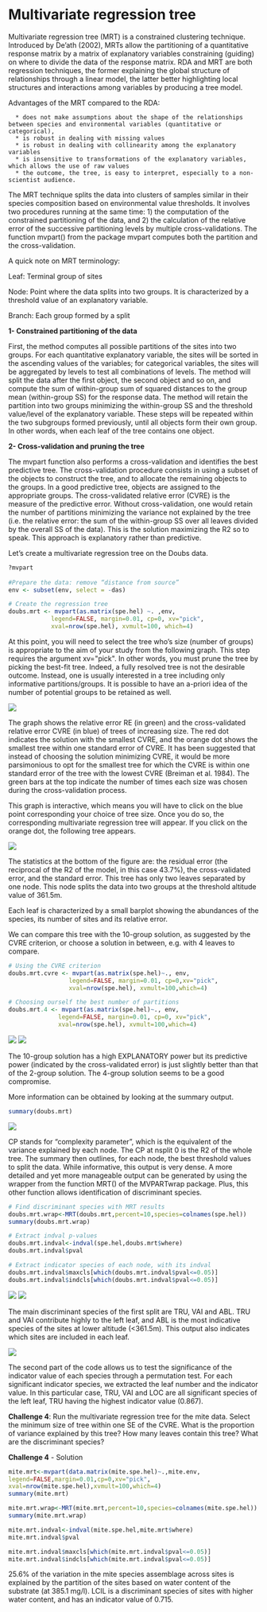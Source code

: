 # Multivariate regression tree

Multivariate regression tree (MRT) is a constrained clustering
technique. Introduced by De'ath (2002), MRTs allow the partitioning of a
quantitative response matrix by a matrix of explanatory variables
constraining (guiding) on where to divide the data of the response
matrix. RDA and MRT are both regression techniques, the former
explaining the global structure of relationships through a linear model,
the latter better highlighting local structures and interactions among
variables by producing a tree model.

Advantages of the MRT compared to the RDA:

      * does not make assumptions about the shape of the relationships between species and environmental variables (quantitative or categorical), 
      * is robust in dealing with missing values 
      * is robust in dealing with collinearity among the explanatory variables
      * is insensitive to transformations of the explanatory variables, which allows the use of raw values 
      * the outcome, the tree, is easy to interpret, especially to a non-scientist audience.

The MRT technique splits the data into clusters of samples similar in
their species composition based on environmental value thresholds. It
involves two procedures running at the same time: 1) the computation of
the constrained partitioning of the data, and 2) the calculation of the
relative error of the successive partitioning levels by multiple
cross-validations. The function mvpart() from the package mvpart
computes both the partition and the cross-validation.

A quick note on MRT terminology:

Leaf: Terminal group of sites

Node: Point where the data splits into two groups. It is characterized
by a threshold value of an explanatory variable.

Branch: Each group formed by a split

**1- Constrained partitioning of the data**

First, the method computes all possible partitions of the sites into two
groups. For each quantitative explanatory variable, the sites will be
sorted in the ascending values of the variables; for categorical
variables, the sites will be aggregated by levels to test all
combinations of levels. The method will split the data after the first
object, the second object and so on, and compute the sum of within-group
sum of squared distances to the group mean (within-group SS) for the
response data. The method will retain the partition into two groups
minimizing the within-group SS and the threshold value/level of the
explanatory variable. These steps will be repeated within the two
subgroups formed previously, until all objects form their own group. In
other words, when each leaf of the tree contains one object.

**2- Cross-validation and pruning the tree**

The mvpart function also performs a cross-validation and identifies the
best predictive tree. The cross-validation procedure consists in using a
subset of the objects to construct the tree, and to allocate the
remaining objects to the groups. In a good predictive tree, objects are
assigned to the appropriate groups. The cross-validated relative error
(CVRE) is the measure of the predictive error. Without cross-validation,
one would retain the number of partitions minimizing the variance not
explained by the tree (i.e. the relative error: the sum of the
within-group SS over all leaves divided by the overall SS of the data).
This is the solution maximizing the R2 so to speak. This approach is
explanatory rather than predictive.

Let's create a multivariate regression tree on the Doubs data.

```r
?mvpart
 
#Prepare the data: remove “distance from source”
env <- subset(env, select = -das)

# Create the regression tree
doubs.mrt <- mvpart(as.matrix(spe.hel) ~. ,env,
            legend=FALSE, margin=0.01, cp=0, xv="pick",
            xval=nrow(spe.hel), xvmult=100, which=4)
```

At this point, you will need to select the tree who's size (number of
groups) is appropriate to the aim of your study from the following
graph. This step requires the argument xv=\"pick\". In other words, you
must prune the tree by picking the best-fit tree. Indeed, a fully
resolved tree is not the desirable outcome. Instead, one is usually
interested in a tree including only informative partitions/groups. It is
possible to have an a-priori idea of the number of potential groups to
be retained as well.

![](images/cross_validation.png){.align-center}

The graph shows the relative error RE (in green) and the cross-validated
relative error CVRE (in blue) of trees of increasing size. The red dot
indicates the solution with the smallest CVRE, and the orange dot shows
the smallest tree within one standard error of CVRE. It has been
suggested that instead of choosing the solution minimizing CVRE, it
would be more parsimonious to opt for the smallest tree for which the
CVRE is within one standard error of the tree with the lowest CVRE
(Breiman et al. 1984). The green bars at the top indicate the number of
times each size was chosen during the cross-validation process.

This graph is interactive, which means you will have to click on the
blue point corresponding your choice of tree size. Once you do so, the
corresponding multivariate regression tree will appear. If you click on
the orange dot, the following tree appears.

![](images/mrt_1se.png){.align-center}

The statistics at the bottom of the figure are: the residual error (the
reciprocal of the R2 of the model, in this case 43.7%), the
cross-validated error, and the standard error. This tree has only two
leaves separated by one node. This node splits the data into two groups
at the threshold altitude value of 361.5m.

Each leaf is characterized by a small barplot showing the abundances of
the species, its number of sites and its relative error.

We can compare this tree with the 10-group solution, as suggested by the
CVRE criterion, or choose a solution in between, e.g. with 4 leaves to
compare.

```r
# Using the CVRE criterion
doubs.mrt.cvre <- mvpart(as.matrix(spe.hel)~., env, 
                 legend=FALSE, margin=0.01, cp=0,xv="pick", 
                 xval=nrow(spe.hel), xvmult=100,which=4)

# Choosing ourself the best number of partitions
doubs.mrt.4 <- mvpart(as.matrix(spe.hel)~., env, 
              legend=FALSE, margin=0.01, cp=0, xv="pick", 
              xval=nrow(spe.hel), xvmult=100,which=4)
```

![](images/mrt_cvre.png){.align-center} ![](images/mrt_4.png){.align-center}

The 10-group solution has a high EXPLANATORY power but its predictive
power (indicated by the cross-validated error) is just slightly better
than that of the 2-group solution. The 4-group solution seems to be a
good compromise.

More information can be obtained by looking at the summary output.

```r
summary(doubs.mrt)
```

![](images/doubs_mrt_summary.png){.align-center}

CP stands for "complexity parameter", which is the equivalent of the
variance explained by each node. The CP at nsplit 0 is the R2 of the
whole tree. The summary then outlines, for each node, the best threshold
values to split the data. While informative, this output is very dense.
A more detailed and yet more manageable output can be generated by using
the wrapper from the function MRT() of the MVPARTwrap package. Plus,
this other function allows identification of discriminant species.

```r
# Find discriminant species with MRT results
doubs.mrt.wrap<-MRT(doubs.mrt,percent=10,species=colnames(spe.hel))
summary(doubs.mrt.wrap)

# Extract indval p-values
doubs.mrt.indval<-indval(spe.hel,doubs.mrt$where)
doubs.mrt.indval$pval

# Extract indicator species of each node, with its indval
doubs.mrt.indval$maxcls[which(doubs.mrt.indval$pval<=0.05)]
doubs.mrt.indval$indcls[which(doubs.mrt.indval$pval<=0.05)]
```

![](images//doubs_mrt_discriminant.png){.align-center}
![](images//doubs_mrt_finalpart.png){.align-center}

The main discriminant species of the first split are TRU, VAI and ABL.
TRU and VAI contribute highly to the left leaf, and ABL is the most
indicative species of the sites at lower altitude (\<361.5m). This
output also indicates which sites are included in each leaf.

![](images//doubs_mrt_indval.png){.align-center}

The second part of the code allows us to test the significance of the
indicator value of each species through a permutation test. For each
significant indicator species, we extracted the leaf number and the
indicator value. In this particular case, TRU, VAI and LOC are all
significant species of the left leaf, TRU having the highest indicator
value (0.867).

**Challenge 4**: Run the multivariate regression tree for the mite data.
Select the minimum size of tree within one SE of the CVRE. What is the
proportion of variance explained by this tree? How many leaves contain
this tree? What are the discriminant species?

**Challenge 4** - Solution



```r
mite.mrt<-mvpart(data.matrix(mite.spe.hel)~.,mite.env,
legend=FALSE,margin=0.01,cp=0,xv="pick",
xval=nrow(mite.spe.hel),xvmult=100,which=4)
summary(mite.mrt)

mite.mrt.wrap<-MRT(mite.mrt,percent=10,species=colnames(mite.spe.hel))
summary(mite.mrt.wrap)

mite.mrt.indval<-indval(mite.spe.hel,mite.mrt$where)
mite.mrt.indval$pval

mite.mrt.indval$maxcls[which(mite.mrt.indval$pval<=0.05)]
mite.mrt.indval$indcls[which(mite.mrt.indval$pval<=0.05)]
```

25.6% of the variation in the mite species assemblage across sites is
explained by the partition of the sites based on water content of the
substrate (at 385.1 mg/l). LCIL is a discriminant species of sites with
higher water content, and has an indicator value of 0.715.



